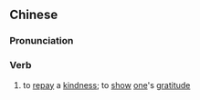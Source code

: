 {{also|报本}}
==Chinese==
{{zh-forms|s=报本}}

===Pronunciation===
{{zh-pron
|m=bàoběn
|c=bou3 bun2
|cat=v
}}

===Verb===
{{zh-verb}}

# {{lb|zh|literary}} to [[repay]] a [[kindness]]; to [[show]] [[one]]'s [[gratitude]]